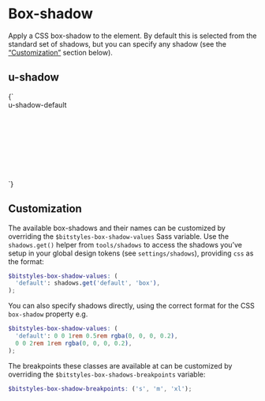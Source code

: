 
<Meta title="Utilities/shadow" />

# Box-shadow

Apply a CSS box-shadow to the element. By default this is selected from the standard set of shadows, but you can specify any shadow (see the [“Customization”](#customization) section below).

## u-shadow

<Canvas>
  <Story name="u-shadow-default">
    {`
      <div class="u-shadow-default u-padding-m u-bg-white" style="width: 10rem; height: 10rem;">
        u-shadow-default
      </div>
    `}
  </Story>
</Canvas>

## Customization

The available box-shadows and their names can be customized by overriding the `$bitstyles-box-shadow-values` Sass variable. Use the `shadows.get()` helper from `tools/shadows` to access the shadows you’ve setup in your global design tokens (see `settings/shadows`), providing `css` as the format:

```scss
$bitstyles-box-shadow-values: (
  'default': shadows.get('default', 'box'),
);
```

You can also specify shadows directly, using the correct format for the CSS `box-shadow` property e.g.

```scss
$bitstyles-box-shadow-values: (
  'default': 0 0 1rem 0.5rem rgba(0, 0, 0, 0.2),
  0 0 2rem 1rem rgba(0, 0, 0, 0.2),
);
```

The breakpoints these classes are available at can be customized by overriding the `$bitstyles-box-shadows-breakpoints` variable:

```scss
$bitstyles-box-shadow-breakpoints: ('s', 'm', 'xl');
```

